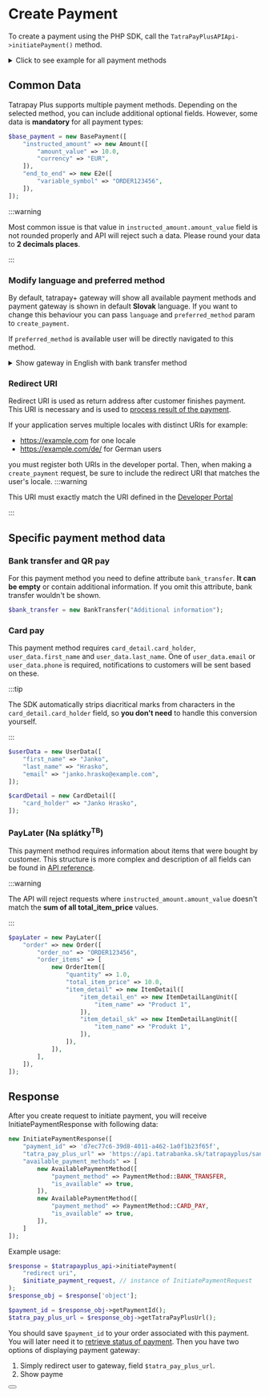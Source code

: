 
# Create Payment

To create a payment using the PHP SDK, call the `TatraPayPlusAPIApi->initiatePayment()` method.

<details>
  <summary>Click to see example for all payment methods</summary>
  <CodeBlock language="php">{createPayment}</CodeBlock>
</details>

## Common Data

Tatrapay Plus supports multiple payment methods. Depending on the selected method, you can include additional optional fields. However, some data is **mandatory** for all payment types:

```php
$base_payment = new BasePayment([
    "instructed_amount" => new Amount([
        "amount_value" => 10.0,
        "currency" => "EUR",
    ]),
    "end_to_end" => new E2e([
        "variable_symbol" => "ORDER123456",
    ]),
]);
```
:::warning

Most common issue is that value in `instructed_amount.amount_value` field is not rounded properly and API will reject such a data.
Please round your data to **2 decimals places**.

:::

### Modify language and preferred method

By default, tatrapay+ gateway will show all available payment methods and payment gateway is shown in default **Slovak** language.
If you want to change this behaviour you can pass `language` and `preferred_method` param to `create_payment`.

If `preferred_method` is available user will be directly navigated to this method.

<details>
    <summary>Show gateway in English with bank transfer method</summary>

```php
$response = $tatrapayplus_api->initiatePayment(
    "http://localhost",
    $initiate_payment_request,
    preferred_method: "BANK_TRANSFER",
    accept_language: "en"
);
```
</details>

### Redirect URI

Redirect URI is used as return address after customer finishes payment. This URI is necessary and is used to [process result of the payment](/docs/libraries/php/v2/process_payment).

If your application serves multiple locales with distinct URIs for example:
- https://example.com for one locale
- https://example.com/de/ for German users

you must register both URIs in the developer portal.
Then, when making a `create_payment` request, be sure to include the redirect URI that matches the user's locale.
:::warning

This URI must exactly match the URI defined in the [Developer Portal](https://developer.tatrabanka.sk/pages/devportal/sk/#/)

:::

## Specific payment method data

### Bank transfer and QR pay

For this payment method you need to define attribute `bank_transfer`. **It can be empty** or contain additional information.
If you omit this attribute, bank transfer wouldn't be shown.

```php
$bank_transfer = new BankTransfer("Additional information");
```

### Card pay

This payment method requires `card_detail.card_holder`, `user_data.first_name` and `user_data.last_name`.
One of `user_data.email` or `user_data.phone` is required, notifications to customers will be sent based on these.

:::tip

The SDK automatically strips diacritical marks from characters in the `card_detail.card_holder` field, so **you don't need** to handle this conversion yourself.

:::

```php
$userData = new UserData([
    "first_name" => "Janko",
    "last_name" => "Hrasko",
    "email" => "janko.hrasko@example.com",
]);

$cardDetail = new CardDetail([
    "card_holder" => "Janko Hrasko",
]);
```

### PayLater (Na splátky<sup>TB</sup>)

This payment method requires information about items that were bought by customer.
This structure is more complex and description of all fields can be found in [API reference](/docs/api/initiate-payment).

:::warning

The API will reject requests where `instructed_amount.amount_value` doesn't match the **sum of all total_item_price** values.

:::

```php
$payLater = new PayLater([
    "order" => new Order([
        "order_no" => "ORDER123456",
        "order_items" => [
            new OrderItem([
                "quantity" => 1.0,
                "total_item_price" => 10.0,
                "item_detail" => new ItemDetail([
                    "item_detail_en" => new ItemDetailLangUnit([
                        "item_name" => "Product 1",
                    ]),
                    "item_detail_sk" => new ItemDetailLangUnit([
                        "item_name" => "Produkt 1",
                    ]),
                ]),
            ]),
        ],
    ]),
]);
```

## Response

After you create request to initiate payment, you will receive InitiatePaymentResponse with following data:
```php
new InitiatePaymentResponse([
    "payment_id" => 'd7ec77c6-39d8-4011-a462-1a0f1b23f65f',
    "tatra_pay_plus_url" => 'https://api.tatrabanka.sk/tatrapayplus/sandbox/v1/auth?paymentId=d7ec77c6-39d8-4011-a462-1a0f1b23f65f&client_id=l7ba7ffa0bf66b49b88d17dfe144955f54&hmac=7043761cb4cff51d1d084f90cd25d370b89515a1c43c39e6ea459dd504059834',
    "available_payment_methods" => [
        new AvailablePaymentMethod([
            "payment_method" => PaymentMethod::BANK_TRANSFER,
            "is_available" => true,
        ]),
        new AvailablePaymentMethod([
            "payment_method" => PaymentMethod::CARD_PAY,
            "is_available" => true,
        ]),
    ]
]);
```

Example usage:
```php
$response = $tatrapayplus_api->initiatePayment(
    "redirect uri",
    $initiate_payment_request, // instance of InitiatePaymentRequest
);
$response_obj = $response['object'];

$payment_id = $response_obj->getPaymentId();
$tatra_pay_plus_url = $response_obj->getTatraPayPlusUrl();
```

You should save `$payment_id` to your order associated with this payment. You will later need it to [retrieve status of payment](/docs/libraries/php/v2/process_payment).
Then you have two options of displaying payment gateway:
1. Simply redirect user to gateway, field `$tatra_pay_plus_url`.
2. Show payme
<Button label="See full API reference" link="/docs/api/initiate-payment"/>